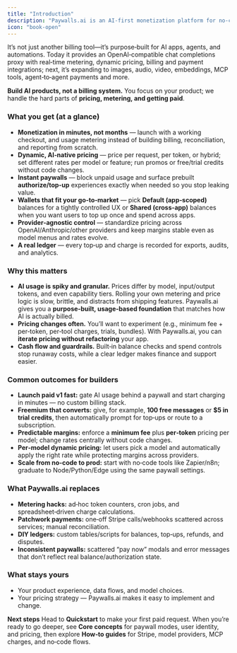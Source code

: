 ```yaml
---
title: "Introduction"
description: "Paywalls.ai is an AI‑first monetization platform for no‑code builders and developers alike."
icon: "book-open"
---
```


It’s not just another billing tool—it’s purpose‑built for AI apps, agents, and automations. Today it provides an OpenAI‑compatible chat completions proxy with real‑time metering, dynamic pricing, billing and payment integrations; next, it’s expanding to images, audio, video, embeddings, MCP tools, agent‑to‑agent payments and more.

**Build AI products, not a billing system.** You focus on your product; we handle the hard parts of **pricing, metering, and getting paid**.

### What you get (at a glance)

- **Monetization in minutes, not months** — launch with a working checkout, and usage metering instead of building billing, reconciliation, and reporting from scratch.
- **Dynamic, AI‑native pricing** — price per request, per token, or hybrid; set different rates per model or feature; run promos or free/trial credits without code changes.
- **Instant paywalls** — block unpaid usage and surface prebuilt **authorize/top‑up** experiences exactly when needed so you stop leaking value.
- **Wallets that fit your go‑to‑market** — pick **Default (app‑scoped)** balances for a tightly controlled UX or **Shared (cross‑app)** balances when you want users to top up once and spend across apps.
- **Provider‑agnostic control** — standardize pricing across OpenAI/Anthropic/other providers and keep margins stable even as model menus and rates evolve.
- **A real ledger** — every top‑up and charge is recorded for exports, audits, and analytics.

### Why this matters

- **AI usage is spiky and granular.** Prices differ by model, input/output tokens, and even capability tiers. Rolling your own metering and price logic is slow, brittle, and distracts from shipping features. Paywalls.ai gives you a **purpose‑built, usage‑based foundation** that matches how AI is actually billed.
- **Pricing changes often.** You’ll want to experiment (e.g., minimum fee + per‑token, per‑tool charges, trials, bundles). With Paywalls.ai, you can **iterate pricing without refactoring** your app.
- **Cash flow and guardrails.** Built‑in balance checks and spend controls stop runaway costs, while a clear ledger makes finance and support easier.

### Common outcomes for builders

- **Launch paid v1 fast:** gate AI usage behind a paywall and start charging in minutes — no custom billing stack.
- **Freemium that converts:** give, for example, **100 free messages** or **\$5 in trial credits**, then automatically prompt for top‑ups or route to a subscription.
- **Predictable margins:** enforce a **minimum fee** plus **per‑token** pricing per model; change rates centrally without code changes.
- **Per‑model dynamic pricing:** let users pick a model and automatically apply the right rate while protecting margins across providers.
- **Scale from no‑code to prod:** start with no‑code tools like Zapier/n8n; graduate to Node/Python/Edge using the same paywall settings.

### What Paywalls.ai replaces

- **Metering hacks:** ad‑hoc token counters, cron jobs, and spreadsheet‑driven charge calculations.
- **Patchwork payments:** one‑off Stripe calls/webhooks scattered across services; manual reconciliation.
- **DIY ledgers:** custom tables/scripts for balances, top‑ups, refunds, and disputes.
- **Inconsistent paywalls:** scattered “pay now” modals and error messages that don’t reflect real balance/authorization state.

### What stays yours

- Your product experience, data flows, and model choices.
- Your pricing strategy — Paywalls.ai makes it easy to implement and change.

**Next steps**
Head to **Quickstart** to make your first paid request. When you’re ready to go deeper, see **Core concepts** for paywall modes, user identity, and pricing, then explore **How‑to guides** for Stripe, model providers, MCP charges, and no‑code flows.
